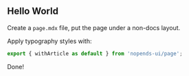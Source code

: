 
## Hello World

Create a `page.mdx` file, put the page under a non-docs layout.

Apply typography styles with:

```jsx
export { withArticle as default } from 'nopends-ui/page';
```

Done!
